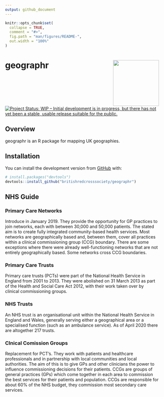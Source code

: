 ```yaml
---
output: github_document
---
```


<!-- README.md is generated from README.Rmd. Please edit that file -->

```r
knitr::opts_chunk$set(
  collapse = TRUE,
  comment = "#>",
  fig.path = "man/figures/README-",
  out.width = "100%"
)
```

# geographr <img src='logo.png' align="right" height="150" /></a>

<!-- badges: start -->
[![Project Status: WIP – Initial development is in progress, but there has not yet been a stable, usable release suitable for the public.](https://www.repostatus.org/badges/latest/wip.svg)](https://www.repostatus.org/#wip)
<!-- badges: end -->

## Overview

geographr is an R package for mapping UK geographies.


## Installation

You can install the development version from [GitHub](https://github.com/) with:

``` r
# install.packages("devtools")
devtools::install_github("britishredcrosssociety/geographr")
```

## NHS Guide

### Primary Care Networks
Introduce in January 2019. They provide the opportunity for GP practices to join networks, each with between 30,000 and 50,000 patients. The stated aim is to create fully integrated community-based health services. Most networks are geographically based and, between them, cover all practices within a clinical commissioning group (CCG) boundary. There are some exceptions where there were already well-functioning networks that are not entirely geographically based. Some networks cross CCG boundaries.

### Primary Care Trusts
Primary care trusts (PCTs) were part of the National Health Service in England from 2001 to 2013. They were abolished on 31 March 2013 as part of the Health and Social Care Act 2012, with their work taken over by clinical commissioning groups. 

### NHS Trusts
An NHS trust is an organisational unit within the National Health Service in England and Wales, generally serving either a geographical area or a specialised function (such as an ambulance service). As of April 2020 there are altogether 217 trusts.

### Clnical Comission Groups
Replacement for PCT's. They work with patients and healthcare professionals and in partnership with local communities and local authorities. The aim of this is to give GPs and other clinicians the power to influence commissioning decisions for their patients. CCGs are groups of general practices (GPs) which come together in each area to commission the best services for their patients and population. CCGs are responsible for about 60% of the NHS budget, they commission most secondary care services.
